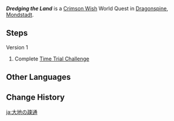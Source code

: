 {{Quest Infobox
|id            = 10009; 10012; 10013; 10014
|type          = World
|group         = Crimson Wish
|region        = Mondstadt
|area          = Dragonspine
|startLocation = [[Dragonspine]], [[Mondstadt]]
|rewards       = Crimson Agate*1
|characters    = Traveler
}}
'''''Dredging the Land''''' is a [[Crimson Wish]] World Quest in [[Dragonspine]], [[Mondstadt]].

==Steps==
{{Quest Description| The materials that the [[hilichurl]]s have piled up here have, by pure chance, blocked the flow of the [[Ley Lines|ley lines]]. If you can destroy these [[Frostburst Barrel]]s in a short period, you might be able to dredge up the land and obtain more precious [[Crimson Agate]]s.}}
;Version 1
#Complete [[Time Trial Challenge]]

==Other Languages==
{{Other Languages
|en      = Dredging the Land
|zhs     = 疏通大地
|zhs_rm  = Shūtōng Dàdì
|zht     = 疏通大地
|zht_rm  = Shūtōng Dàdì
|zh_tl   = Dredging the Land
|ja      = 大地の疎通
|ja_rm   = Daichi no Sotsuu
|ja_tl   = Clearing Obstacles of the Land
|ko      = 대지의 소통
|ko_rm   = Daeji-ui Sotong
|ko_tl   = Communication of Land
|es      = Dragando la tierra
|es_tl   = Dredging the Land
|fr      = Dragage
|fr_tl   = Dredging
|ru      = Чистка земли
|ru_tl   = Ground Cleaning
|th      = ขุดทะลวงพื้นดิน
|th_rm   = 
|th_tl   = 
|vi      = {{tt|Khai Thông|開通}} {{tt|Đại Địa|大地}}
|vi_tl   = Dredging the Land
|de      = Abtragen der Erde
|de_tl   = Slithing of Earth
|id      = Membuka Daratan
|id_tl   = Dredging the Land
|pt      = Cavando a Terra
|pt_tl   = 
}}

==Change History==
{{Change History|1.2}}

[[ja:大地の疎通]]